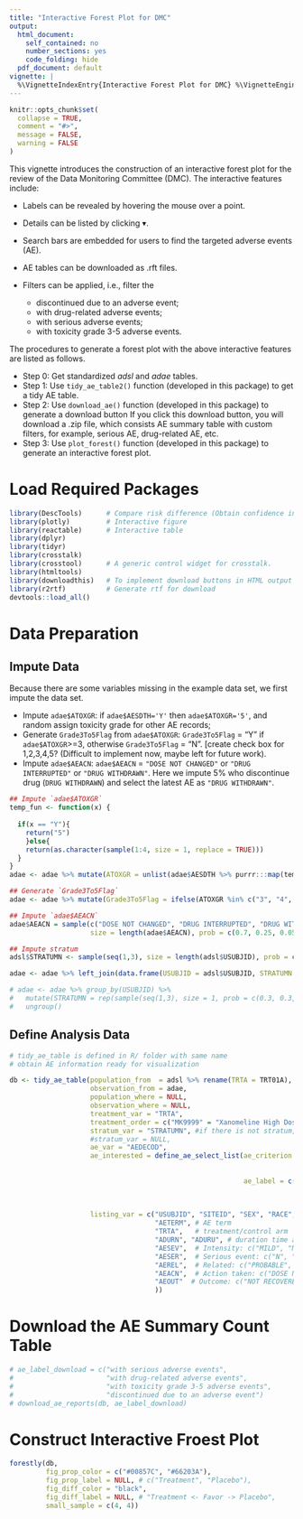 ```yaml
---
title: "Interactive Forest Plot for DMC"
output:
  html_document:
    self_contained: no
    number_sections: yes
    code_folding: hide
  pdf_document: default
vignette: |
  %\VignetteIndexEntry{Interactive Forest Plot for DMC} %\VignetteEngine{knitr::rmarkdown} %\VignetteEncoding{UTF-8}
---
```


```r
knitr::opts_chunk$set(
  collapse = TRUE,
  comment = "#>",
  message = FALSE, 
  warning = FALSE
)
```

This vignette introduces the construction of an interactive forest plot for the review of the Data Monitoring Committee (DMC).
The interactive features include:

- Labels can be revealed by hovering the mouse over a point.
- Details can be listed by clicking $\blacktriangledown$.
- Search bars are embedded for users to find the targeted adverse events (AE).
- AE tables can be downloaded as .rft files.
- Filters can be applied, i.e., filter the 

  - discontinued due to an adverse event;
  - with drug-related adverse events;
  - with serious adverse events;
  - with toxicity grade 3-5 adverse events.
  
The procedures to generate a forest plot with the above interactive features are listed as follows.

- Step 0: Get standardized _adsl_ and _adae_ tables. 
- Step 1: Use `tidy_ae_table2()` function (developed in this package) to get a tidy AE table.
- Step 2: Use `download_ae()` function (developed in this package) to generate a download button If you click this download button, you will download a .zip file, which consists AE summary table with custom filters, for example, serious AE, drug-related AE, etc.
- Step 3: Use `plot_forest()` function (developed in this package) to generate an interactive forest plot. 

# Load Required Packages 
```r
library(DescTools)      # Compare risk difference (Obtain confidence interval)
library(plotly)         # Interactive figure 
library(reactable)      # Interactive table 
library(dplyr)          
library(tidyr)
library(crosstalk)
library(crosstool)      # A generic control widget for crosstalk.        
library(htmltools)
library(downloadthis)   # To implement download buttons in HTML output from RMarkdown
library(r2rtf)          # Generate rtf for download
devtools::load_all()
```


# Data Preparation

## Impute Data
Because there are some variables missing in the example data set, we first impute the data set. 

- Impute `adae$ATOXGR`: if `adae$AESDTH='Y'` then `adae$ATOXGR='5'`, and random assign toxicity grade for other AE records;
- Generate `Grade3To5Flag` from `adae$ATOXGR`: `Grade3To5Flag` = "Y" if `adae$ATOXGR`>=3, otherwise `Grade3To5Flag` = "N". [create check box for 1,2,3,4,5? (Difficult to implement now, maybe left for future work).
- Impute `adae$AEACN`: `adae$AEACN` = `"DOSE NOT CHANGED"` or `"DRUG INTERRUPTED"` or `"DRUG WITHDRAWN"`. Here we impute 5% who discontinue drug (`DRUG WITHDRAWN`) and select the latest AE as `"DRUG WITHDRAWN"`.

```r
## Impute `adae$ATOXGR`
temp_fun <- function(x) {
    
  if(x == "Y"){
    return("5")
    }else{
    return(as.character(sample(1:4, size = 1, replace = TRUE)))
  }
}
adae <- adae %>% mutate(ATOXGR = unlist(adae$AESDTH %>% purrr:::map(temp_fun)))

## Generate `Grade3To5Flag`
adae <- adae %>% mutate(Grade3To5Flag = ifelse(ATOXGR %in% c("3", "4", "5"), "Y", "N"))

## Impute `adae$AEACN`
adae$AEACN = sample(c("DOSE NOT CHANGED", "DRUG INTERRUPTED", "DRUG WITHDRAWN"), 
                    size = length(adae$AEACN), prob = c(0.7, 0.25, 0.05), replace = TRUE)

## Impute stratum 
adsl$STRATUMN <- sample(seq(1,3), size = length(adsl$USUBJID), prob = c(0.3, 0.3, 0.4), replace = TRUE)

adae <- adae %>% left_join(data.frame(USUBJID = adsl$USUBJID, STRATUMN = adsl$STRATUMN))

# adae <- adae %>% group_by(USUBJID) %>% 
#   mutate(STRATUMN = rep(sample(seq(1,3), size = 1, prob = c(0.3, 0.3, 0.4), replace = TRUE), n()))%>%
#   ungroup()
```



## Define Analysis Data
```r
# tidy_ae_table is defined in R/ folder with same name 
# obtain AE information ready for visualization

db <- tidy_ae_table(population_from  = adsl %>% rename(TRTA = TRT01A),
                    observation_from = adae,
                    population_where = NULL,
                    observation_where = NULL,
                    treatment_var = "TRTA",
                    treatment_order = c("MK9999" = "Xanomeline High Dose", "Placebo" = "Placebo"),
                    stratum_var = "STRATUMN", #if there is not stratum, then stratum_var = NULL
                    #stratum_var = NULL,
                    ae_var = "AEDECOD",
                    ae_interested = define_ae_select_list(ae_criterion = c('AESER == "Y"', 'AEREL != "NONE"',
                                                                           'Grade3To5Flag == "Y"', 
                                                                           'AEACN == "DRUG WITHDRAWN"'),
                                                          ae_label = c("with serious adverse events",
                                                                       "with drug-related adverse events",
                                                                       "with toxicity grade 3-5 adverse events",
                                                                       "discontinued due to an adverse event")),
                    listing_var = c("USUBJID", "SITEID", "SEX", "RACE", "AGE",  # personal information
                                    "AETERM", # AE term
                                    "TRTA",   # treatment/control arm
                                    "ADURN", "ADURU", # duration time and unit
                                    "AESEV",  # Intensity: c("MILD", "MODERATE", "SEVERE")
                                    "AESER",  # Serious event: c("N", "Y")
                                    "AEREL",  # Related: c("PROBABLE", "REMOTE", "POSSIBLE", "NONE")
                                    "AEACN",  # Action taken: c("DOSE NOT CHANGED", "DRUG INTERRUPTED", "DRUG WITHDRAWN")
                                    "AEOUT"  # Outcome: c("NOT RECOVERED/NOT RESOLVED", "RECOVERED/RESOLVED", "FATAL" )
                                    ))
```

# Download the AE Summary Count Table

```r
# ae_label_download = c("with serious adverse events",
#                       "with drug-related adverse events",
#                       "with toxicity grade 3-5 adverse events",
#                       "discontinued due to an adverse event")
# download_ae_reports(db, ae_label_download)
```


# Construct Interactive Froest Plot

```r
forestly(db, 
         fig_prop_color = c("#00857C", "#66203A"),
         fig_prop_label = NULL, # c("Treatment", "Placebo"), 
         fig_diff_color = "black", 
         fig_diff_label = NULL, # "Treatment <- Favor -> Placebo",
         small_sample = c(4, 4)) 
```






